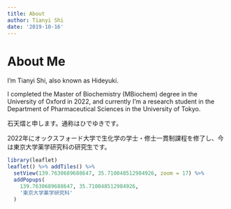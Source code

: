 ```yaml
---
title: About
author: Tianyi Shi
date: '2019-10-16'
---
```



# About Me

I'm Tianyi Shi, also known as Hideyuki.

I completed the Master of Biochemistry (MBiochem) degree in the University of Oxford in 2022, and currently I'm a research student in the Department of Pharmaceutical Sciences in the University of Tokyo.



<div class="jp">

石天熠と申します。通称はひでゆきです。

2022年にオックスフォード大学で生化学の学士・修士一貫制課程を修了し、今は東京大学薬学研究科の研究生です。

</div>

```r
library(leaflet)
leaflet() %>% addTiles() %>%
  setView(139.7630689688647, 35.710048512984926, zoom = 17) %>%
  addPopups(
    139.7630689688647, 35.710048512984926,
    '東京大学薬学研究科'
  )
```